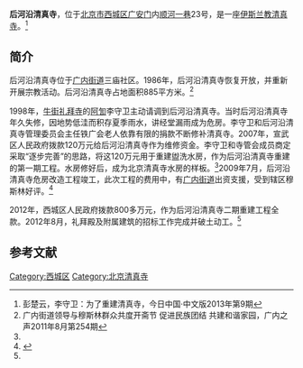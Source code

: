 '''后河沿清真寺'''，位于[[北京市|北京市]][[西城区|西城区]][[广安门|广安门]]内[[顺河一巷|顺河一巷]]23号，是一座[[伊斯兰教|伊斯兰教]][[清真寺|清真寺]]。<ref name=peng>彭楚云，李守卫：为了重建清真寺，今日中国·中文版2013年第9期</ref>

==简介==
后河沿清真寺位于[[广内街道|广内街道]]三庙社区。1986年，后河沿清真寺恢复开放，并重新开展宗教活动。后河沿清真寺占地面积885平方米。<ref>广内街道领导与穆斯林群众共度开斋节 促进民族团结 共建和谐家园，广内之声2011年8月第254期</ref>

1998年，[[牛街礼拜寺|牛街礼拜寺]]的[[阿訇|阿訇]]李守卫主动请调到后河沿清真寺。当时后河沿清真寺年久失修，因地势低洼而积存夏季雨水，讲经堂漏雨成为危房。李守卫和后河沿清真寺管理委员会主任铁广会老人依靠有限的捐款不断修补清真寺。2007年，宣武区人民政府拨款120万元给后河沿清真寺作为维修资金。李守卫和寺管会成员商定采取“逐步完善”的思路，将这120万元用于重建盥洗水房，作为后河沿清真寺重建的第一期工程。水房修好后，成为北京清真寺水房的样板。<ref name=peng/>2009年7月，后河沿清真寺危房改造工程竣工，此次工程的费用中，有[[广内街道|广内街道]]出资支援，受到辖区穆斯林好评。<ref>{{Cite web |url=http://www.beijing.gov.cn/zfzx/qxrd/xwq/t1102527.htm |title=宣武区民宗侨办2009年工作总结，首都之窗，2010-01-11 |accessdate=2015-04-07 |archive-date=2015-09-23 |archive-url=https://web.archive.org/web/20150923183337/http://www.beijing.gov.cn/zfzx/qxrd/xwq/t1102527.htm |dead-url=yes }}</ref>

2012年，西城区人民政府拨款800多万元，作为后河沿清真寺二期重建工程全款。2012年8月，礼拜殿及附属建筑的招标工作完成并破土动工。<ref name=peng/>

==参考文献==
{{reflist}}

[[Category:西城区|Category:西城区]]
[[Category:北京清真寺|Category:北京清真寺]]